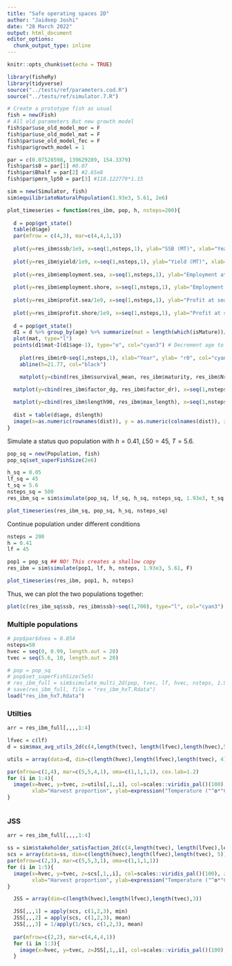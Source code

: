 ```yaml
---
title: "Safe operating spaces 2D"
author: "Jaideep Joshi"
date: "28 March 2022"
output: html_document
editor_options:
  chunk_output_type: inline
---
```


```r
knitr::opts_chunk$set(echo = TRUE)
```

```r
library(fisheRy)
library(tidyverse)
source("../tests/ref/parameters.cod.R")
source("../tests/ref/simulator.7.R")
```


```r
# Create a prototype fish as usual
fish = new(Fish)
# All old parameters But new growth model
fish$par$use_old_model_mor = F
fish$par$use_old_model_mat = F
fish$par$use_old_model_fec = F
fish$par$growth_model = 1

par = c(0.07528598, 139629289, 154.3379)
fish$par$s0 = par[1] #0.07
fish$par$Bhalf = par[2] #2.65e8
fish$par$pmrn_lp50 = par[3] #118.122779*1.15

sim = new(Simulator, fish)
sim$equilibriateNaturalPopulation(1.93e3, 5.61, 2e6)
```

```r
plot_timeseries = function(res_ibm, pop, h, nsteps=200){
  
  d = pop$get_state()
  table(d$age)
  par(mfrow = c(4,3), mar=c(4,4,1,1))
  
  plot(y=res_ibm$ssb/1e9, x=seq(1,nsteps,1), ylab="SSB (MT)", xlab="Year", col="cyan3", type="l")
  
  plot(y=res_ibm$yield/1e9, x=seq(1,nsteps,1), ylab="Yield (MT)", xlab="Year", col="cyan3", type="l")
  
  plot(y=res_ibm$employment.sea, x=seq(1,nsteps,1), ylab="Employment at sea (person-years)", xlab="Year", col="cyan3", type="l")
  
  plot(y=res_ibm$employment.shore, x=seq(1,nsteps,1), ylab="Employment on shore (person-years)", xlab="Year", col="cyan3", type="l")
  
  plot(y=res_ibm$profit.sea/1e9, x=seq(1,nsteps,1), ylab="Profit at sea (Billions NOK)", xlab="Year", col="cyan3", type="l")
  
  plot(y=res_ibm$profit.shore/1e9, x=seq(1,nsteps,1), ylab="Profit at shore (Billions NOK)", xlab="Year", col="cyan3", type="l")
  
  d = pop$get_state()
  d1 = d %>% group_by(age) %>% summarize(mat = length(which(isMature))/length(isMature))
  plot(mat, type="l")
  points(d1$mat~I(d1$age-1), type="o", col="cyan3") # Decrement age to get the right maturation prob (see note above)
  
    plot(res_ibm$r0~seq(1,nsteps,1), xlab="Year", ylab= "r0", col="cyan3", type="p", ylim=c(0,30))
    abline(h=21.77, col="black")

    matplot(y=cbind(res_ibm$survival_mean, res_ibm$maturity, res_ibm$Nrel), x=seq(1,nsteps,1), xlab="Year", ylab= "p_survival / maturity / Nrel", col=c("cyan3", "magenta3", "yellow3"), type="l", lty=1, ylim=c(0,1.2))
    
  matplot(y=cbind(res_ibm$factor_dg, res_ibm$factor_dr), x=seq(1,nsteps,1), xlab="Year", ylab= "dl_ratio, r_ratio", col=c("cyan3", "magenta3"), type="l", lty=1)

  matplot(y=cbind(res_ibm$length90, res_ibm$max_length), x=seq(1,nsteps,1), xlab="Year", ylab= "Length (90 %ile)", col=c("cyan3", "cyan4"), type="l", lty=1)
  
  dist = table(d$age, d$length)
  image(x=as.numeric(rownames(dist)), y = as.numeric(colnames(dist)), z=log(1+3*log(dist)), col=scales::viridis_pal()(100), xlab="Age", ylab="Length")
}
```


Simulate a status quo population with 
$h = 0.41$, $L50 = 45$, $T = 5.6$.

```r
pop_sq = new(Population, fish)
pop_sq$set_superFishSize(2e6)

h_sq = 0.05
lf_sq = 45
t_sq = 5.6
nsteps_sq = 500
res_ibm_sq = sim$simulate(pop_sq, lf_sq, h_sq, nsteps_sq, 1.93e3, t_sq, T)

plot_timeseries(res_ibm_sq, pop_sq, h_sq, nsteps_sq)
```

Continue population under different conditions

```r
nsteps = 200
h = 0.41
lf = 45

pop1 = pop_sq ## NO! This creates a shallow copy
res_ibm = sim$simulate(pop1, lf, h, nsteps, 1.93e3, 5.61, F)

plot_timeseries(res_ibm, pop1, h, nsteps)
```

Thus, we can plot the two populations together:

```r
plot(c(res_ibm_sq$ssb, res_ibm$ssb)~seq(1,700), type="l", col="cyan3")
```

### Multiple populations


<!-- ```{r} -->
<!-- plot_hxTscan = function(res_ibm_full, nsteps=200){ -->
<!--   lf = 45 -->
<!--   arr = res_ibm_full  -->
<!--   names = c("ssb", "yield", "emp", "profit", "emp.sea", "emp.shr",  -->
<!-- 	                           "profit.sea", "profit.shr", "tsb",  -->
<!-- 	                           "r0", "nrecruits", "nsuperfish", -->
<!-- 	                           "factor_dg", "factor_dr", "max_length", -->
<!--                              "length90", "p_survival", "maturity", "Nrel") -->
<!--   dat_ibm = data.frame(matrix(ncol=length(names), nrow=0)) -->
<!--   colnames(dat_ibm) = names -->
<!--   for (it in 1:length(tvec)){ -->
<!--     v_ibm = colMeans(arr[, 1, 1, it,]) -->
<!--     dat_ibm[nrow(dat_ibm)+1,] = v_ibm/c(1e9, 1e9, 1,1, 1, 1, 1e9, 1e9, 1e9, 1, 1, 1, 1, 1,1,1,1,1,1) -->
<!--   } -->
<!--   # dat$employment = dat$emp.sea+dat$emp.shr -->
<!--   # dat$profit = dat$profit.sea+dat$profit.shr -->

<!--   xlab1 = "SST" -->
<!--   xvec = tvec -->
<!--   par(mfrow = c(4,3), mar=c(5,5,1,1), cex.lab=1.5, cex.axis=1.5) -->
<!--   matplot(ylab="ssb (MT)",y=cbind(dat_ibm$ssb), x=xvec, type="l", col=c("cyan2", "black"), lwd=2:1, lty=1, xlab=xlab1) -->
<!--   matplot(ylab="tsb (MT)",y=cbind(dat_ibm$tsb), x=xvec, type="l", col=c("cyan2", "black"), lwd=2:1, lty=1, xlab=xlab1) -->
<!--   matplot(ylab="yield (MT)",y=cbind(dat_ibm$yield), x=xvec, type="l", col=c("cyan2", "black"), lwd=2:1, lty=1, xlab=xlab1) -->
<!--   matplot(ylab="employment sea (PY)",y=cbind(dat_ibm$emp.sea), x=xvec, type="l", col=c("cyan2", "black"), lwd=2:1, lty=1, xlab=xlab1) -->
<!--   matplot(ylab="employment shore (PY)",y=cbind(dat_ibm$emp.shr), x=xvec, type="l", col=c("cyan2", "black"), lwd=2:1, lty=1, xlab=xlab1) -->
<!--   matplot(ylab="profit sea (Bn NOK)",y=cbind(dat_ibm$profit.sea), x=xvec, type="l", col=c("cyan2", "black"), lwd=2:1, lty=1, xlab=xlab1) -->
<!--   matplot(ylab="profit shore (Bn NOK)",y=cbind(dat_ibm$profit.shr), x=xvec, type="l", col=c("cyan2", "black"), lwd=2:1, lty=1, xlab=xlab1) -->
<!--   matplot(ylab="Length %iles",y=cbind(dat_ibm$max_length, dat_ibm$length90), x=xvec, type="l", col=c("cyan2", "cyan4"), lwd=1, lty=1, xlab=xlab1) -->
<!--   matplot(ylab="dl ratio, r ratio",y=cbind(dat_ibm$factor_dg, dat_ibm$factor_dr), x=xvec, type="l", col=c("cyan3", "magenta3"), lwd=1, lty=1, xlab=xlab1) -->
<!--   matplot(ylab="Superfish",y=cbind(dat_ibm$nsuperfish), x=xvec, type="l", col=c("cyan2", "cyan4"), lwd=1, lty=1, xlab=xlab1) -->
<!--   matplot(ylab="Survival prob / Maturity",y=cbind(dat_ibm$p_survival, dat_ibm$maturity), x=xvec, type="l", col=c("cyan3", "magenta3"), lwd=1, lty=1, xlab=xlab1) -->
<!--   matplot(ylab="Survival prob / Maturity / Nrel",y=cbind(dat_ibm$p_survival, dat_ibm$maturity, dat_ibm$Nrel), x=xvec, type="l", col=c("cyan3", "magenta3", "yellow3"), lwd=1, lty=1, xlab=xlab1) -->
<!--   } -->

<!-- ``` -->

```r
# pop$par$dsea = 0.054
nsteps=50
hvec = seq(0, 0.99, length.out = 20)
tvec = seq(5.6, 10, length.out = 20)

# pop = pop_sq
# pop$set_superFishSize(5e5)
# res_ibm_full = sim$simulate_multi_2d(pop, tvec, lf, hvec, nsteps, 1.93e3, F)
# save(res_ibm_full, file = "res_ibm_hxT.Rdata")
load("res_ibm_hxT.Rdata")
```

<!-- ```{r} -->
<!-- # pop$par$dsea = 0.054 -->
<!-- nsteps=50 -->
<!-- hvec = seq(0., 0.7, length.out=20) -->
<!-- pop1 = pop_sq -->
<!-- pop1$set_superFishSize(5e5) -->
<!-- res_ibm_full = sim$simulate_multi_2d(pop1, c(5.6), lf, hvec, nsteps, 1.93e3, F) -->

<!-- plot_hscan(res_ibm_full, nsteps) -->
<!-- ``` -->

### Utilties

```r
arr = res_ibm_full[,,,,1:4]

lfvec = c(lf)
d = sim$max_avg_utils_2d(c(4,length(tvec), length(lfvec),length(hvec),50), arr)

utils = array(data=d, dim=c(length(hvec),length(lfvec),length(tvec), 4))

par(mfrow=c(1,4), mar=c(5,5,4,1), oma=c(1,1,1,1), cex.lab=1.2)
for (i in 1:4){
  image(x=hvec, y=tvec, z=utils[,1,,i], col=scales::viridis_pal()(100), zlim=c(0,1), main=c("Spawning stock biomass","Yield","Employment","Profit")[i], 
        xlab="Harvest proportion", ylab=expression("Temperature ("^o*"C)"))
}



```

### JSS

```r
arr = res_ibm_full[,,,,1:4]

ss = sim$stakeholder_satisfaction_2d(c(4,length(tvec), length(lfvec),length(hvec),50), arr)
scs = array(data=ss, dim=c(length(hvec),length(lfvec),length(tvec), 5))
par(mfrow=c(2,3), mar=c(5,5,3,1), oma=c(1,1,1,1))
for (i in 1:5){
  image(x=hvec, y=tvec, z=scs[,1,,i], col=scales::viridis_pal()(100), zlim=c(0,1), main=c("Industrial fishers", "Artisanal fishers", "Employment-prioritizing policymakers", "Profit-prioritizing policymakers", "Conservationists")[i], 
        xlab="Harvest proportion", ylab=expression("Temperature ("^o*"C)"))
}

```


```r

  JSS = array(dim=c(length(hvec),length(lfvec),length(tvec),3))

  JSS[,,,1] = apply(scs, c(1,2,3), min)
  JSS[,,,2] = apply(scs, c(1,2,3), mean)
  JSS[,,,3] = 1/apply(1/scs, c(1,2,3), mean)
  
  par(mfrow=c(2,2), mar=c(4,4,4,1))
  for (i in 1:3){
    image(x=hvec, y=tvec, z=JSS[,1,,i], col=scales::viridis_pal()(100), zlim=c(0,1), main=c("JSS mean","JSS hmean","JSS min")[i])
  }

  
```
